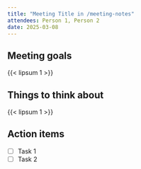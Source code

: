 ```yaml
---
title: "Meeting Title in /meeting-notes"
attendees: Person 1, Person 2
date: 2025-03-08
---
```



## Meeting goals

{{< lipsum 1 >}}

## Things to think about

{{< lipsum 1 >}}

## Action items

- [ ] Task 1
- [ ] Task 2
